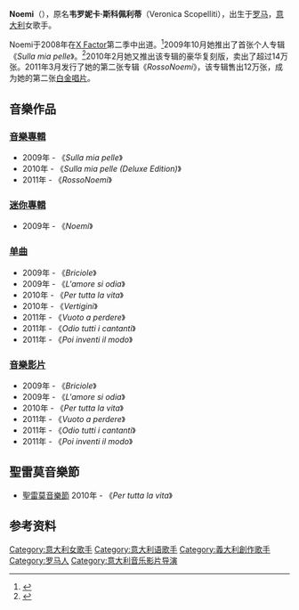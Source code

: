 {{Infobox musical artist
| name         = Noemi
| image          = Noemiasd.jpg
| image_size     =
| caption     =
| alt      =
| background   = solo_singer
| birth_name   = Veronica Scopelliti
| alias        = Noemi
| Born         = {{Birth date and age|mf=yes|1982|1|25}}<br />意大利罗马
| genre        = [[灵魂乐|灵魂乐]]、[[Pop_(音乐类型)|Pop]]、[[蓝调|蓝调]]、[[节奏布鲁斯|节奏布鲁斯]]、[[摇滚乐|摇滚乐]]、[[创作歌手|创作歌手]]
| associated_acts =
| instrument   = 钢琴、键盘、电吉他、古典吉他
| occupation   = 歌手
| years_active = 2009年至今
| label        = [[索尼音樂娛樂|索尼音樂娛樂]]<br />([[哥伦比亚唱片|哥伦比亚唱片]]、[[索尼贝塔斯曼|索尼贝塔斯曼]])
| website      = http://www.noemiofficial.it/<nowiki> noemiofficial.it]</nowiki><br /><nowiki>[</nowiki>http://www.arcadinoemi.it/ arcadinoemi.it
}}
'''Noemi'''（{{bd|1982年|1月25日|||catIdx=Noemi}}），原名'''韦罗妮卡·斯科佩利蒂'''（Veronica Scopelliti），出生于[[罗马|罗马]]，[[意大利|意大利]]女歌手。

Noemi于2008年在[[X_Factor|X Factor]]第二季中出道。<ref name=biogr>{{Cite web| title = X Factor, Briciole and first EP | url = {{Allmusic|class=artist|id=p551959|pure_url=yes}}}}</ref>2009年10月她推出了首张个人专辑《''Sulla mia pelle''》。<ref name=discography>{{Cite web | title = Noemi's discography | url = http://acharts.us/performer/noemi | accessdate = 2011-10-29 | archive-date = 2011-10-12 | archive-url = https://web.archive.org/web/20111012124941/http://acharts.us/performer/noemi | dead-url = no }}</ref>2010年2月她又推出该专辑的豪华复刻版，卖出了超过14万张。2011年3月发行了她的第二张专辑《''RossoNoemi''》，该专辑售出12万张，成为她的第二张[[白金唱片|白金唱片]]。

== 音樂作品 ==
=== [[音樂專輯|音樂專輯]] ===
* 2009年 - 《''Sulla mia pelle''》
* 2010年 - 《''Sulla mia pelle (Deluxe Edition)''》
* 2011年 - 《''RossoNoemi''》

=== [[迷你專輯|迷你專輯]] ===
* 2009年 - 《''Noemi''》

=== [[单曲|单曲]] ===
* 2009年 - 《''Briciole''》
* 2009年 - 《''L'amore si odia''》
* 2010年 - 《''Per tutta la vita''》
* 2010年 - 《''Vertigini''》
* 2011年 - 《''Vuoto a perdere''》
* 2011年 - 《''Odio tutti i cantanti''》
* 2011年 - 《''Poi inventi il modo''》

=== [[音樂影片|音樂影片]] ===
* 2009年 - 《''Briciole''》
* 2009年 - 《''L'amore si odia''》
* 2010年 - 《''Per tutta la vita''》
* 2011年 - 《''Vuoto a perdere''》
* 2011年 - 《''Odio tutti i cantanti''》
* 2011年 - 《''Poi inventi il modo''》

== 聖雷莫音樂節 ==
* [[聖雷莫音樂節|聖雷莫音樂節]] 2010年 - 《''Per tutta la vita''》

== 参考资料 ==
{{Commons|Noemi (singer)}}
{{Reflist}}


{{DEFAULTSORT:Noemi}}
[[Category:意大利女歌手|Category:意大利女歌手]]
[[Category:意大利语歌手|Category:意大利语歌手]]
[[Category:義大利創作歌手|Category:義大利創作歌手]]
[[Category:罗马人|Category:罗马人]]
[[Category:意大利音乐影片导演|Category:意大利音乐影片导演]]